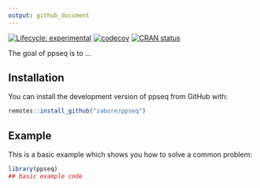 ```yaml
---
output: github_document
---
```


<!-- README.md is generated from README.Rmd. Please edit that file -->

<!-- badges: start -->
[![Lifecycle: experimental](https://img.shields.io/badge/lifecycle-experimental-orange.svg)](https://www.tidyverse.org/lifecycle/#experimental)
<!-- [![Build Status](https://travis-ci.com/zabore/ppseq.svg?branch=main)](https://travis-ci.com/zabore/ppseq) -->
[![codecov](https://codecov.io/gh/zabore/ppseq/branch/master/graph/badge.svg)](https://codecov.io/gh/zabore/ppseq)
[![CRAN status](https://www.r-pkg.org/badges/version/ppseq)](https://CRAN.R-project.org/package=ppseq)
<!-- badges: end -->

The goal of ppseq is to ...

## Installation

You can install the development version of ppseq from GitHub with:

``` r
remotes::install_github("zabore/ppseq")
```

## Example

This is a basic example which shows you how to solve a common problem:

``` r
library(ppseq)
## basic example code
```
